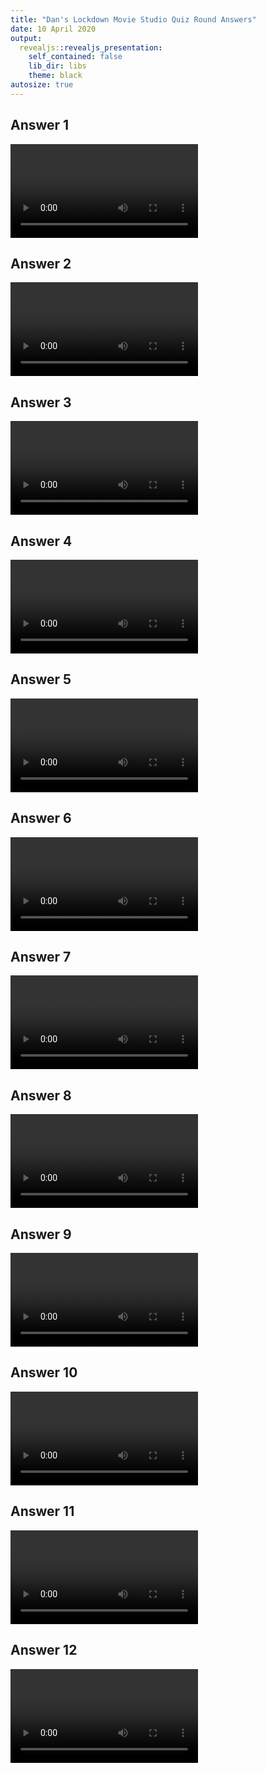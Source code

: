 ```yaml
---
title: "Dan's Lockdown Movie Studio Quiz Round Answers"
date: 10 April 2020
output:
  revealjs::revealjs_presentation:
    self_contained: false
    lib_dir: libs
    theme: black
autosize: true
---
```


## Answer 1
<video controls><source src="1 Castle Rock.mp4" type="video/mp4"></video>

## Answer 2
<video controls><source src="2 Columbia.mp4" type="video/mp4"></video>

## Answer 3
<video controls><source src="3 Dreamworks.mp4" type="video/mp4"></video>

## Answer 4
<video controls><source src="4 New Line Cinema.mp4" type="video/mp4"></video>

## Answer 5
<video controls><source src="5 Paramount.mp4" type="video/mp4"></video>

## Answer 6
<video controls><source src="6 Jerry Bruckheimer FIlms.mp4" type="video/mp4"></video>

## Answer 7
<video controls><source src="7 Lionsgate.mp4" type="video/mp4"></video>

## Answer 8
<video controls><source src="8 Universal.mp4" type="video/mp4"></video>

## Answer 9
<video controls><source src="9 Walt Disney Pictures.mp4" type="video/mp4"></video>

## Answer 10
<video controls><source src="10 Warner Bros Pictures.mp4" type="video/mp4"></video>

## Answer 11
<video controls><source src="11 Fox Searchlight Pictures.mp4" type="video/mp4"></video>

## Answer 12
<video controls><source src="12 Miramax.mp4" type="video/mp4"></video>
